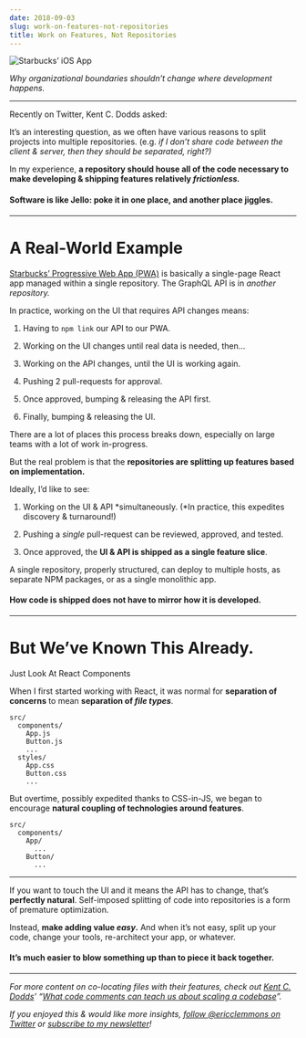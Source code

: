 ```yaml
---
date: 2018-09-03
slug: work-on-features-not-repositories
title: Work on Features, Not Repositories
---
```


![Starbucks’ iOS App](https://cdn-images-1.medium.com/max/4096/1*PIKb1SOxOp0Tlt1QWasIEA.jpeg)

_Why organizational boundaries shouldn’t change where development happens._

---

Recently on Twitter, Kent C. Dodds asked:

<Tweet tweetLink="kentcdodds/status/1036022955849838592" />

It’s an interesting question, as we often have various reasons to split projects into multiple repositories. (e.g. _if I don’t share code between the client & server, then they should be separated, right?)_

In my experience, **a repository should house all of the code necessary to make developing & shipping features relatively _frictionless._**

#### Software is like Jello: poke it in one place, and another place jiggles.

---

# A Real-World Example

[Starbucks’ Progressive Web App (PWA)](https://app.starbucks.com/) is basically a single-page React app managed within a single repository. The GraphQL API is in *another *repository*.*

In practice, working on the UI that requires API changes means:

1. Having to `npm link` our API to our PWA.

1. Working on the UI changes until real data is needed, then…

1. Working on the API changes, until the UI is working again.

1. Pushing 2 pull-requests for approval.

1. Once approved, bumping & releasing the API first.

1. Finally, bumping & releasing the UI.

There are a lot of places this process breaks down, especially on large teams with a lot of work in-progress.

But the real problem is that the **repositories are splitting up features based on implementation.**

Ideally, I’d like to see:

1. Working on the UI & API *simultaneously.
   (*In practice, this expedites discovery & turnaround!)

1. Pushing a _single_ pull-request can be reviewed, approved, and tested.

1. Once approved, the **UI & API is shipped as a single feature slice**.

A single repository, properly structured, can deploy to multiple hosts, as separate NPM packages, or as a single monolithic app.

#### **How code is shipped does not have to mirror how it is developed.**

---

# But We’ve Known This Already.

Just Look At React Components

When I first started working with React, it was normal for **separation of concerns** to mean **separation of _file types_**.

```
src/
  components/
    App.js
    Button.js
    ...
  styles/
    App.css
    Button.css
    ...
```

But overtime, possibly expedited thanks to CSS-in-JS, we began to encourage **natural coupling of technologies around features**.

```
src/
  components/
    App/
      ...
    Button/
      ...
```

---

If you want to touch the UI and it means the API has to change, that’s **perfectly natural**. Self-imposed splitting of code into repositories is a form of premature optimization.

Instead, **make adding value _easy_.** And when it’s not easy, split up your code, change your tools, re-architect your app, or whatever.

#### It’s much easier to blow something up than to piece it back together.

---

_For more content on co-locating files with their features, check out [Kent C. Dodds](https://medium.com/u/db72389e89d8)’ “[What code comments can teach us about scaling a codebase](https://blog.kentcdodds.com/what-code-comments-can-teach-us-about-scaling-a-codebase-90bbfad8d70d)”._

_If you enjoyed this & would like more insights, [follow @ericclemmons on Twitter](https://twitter.com/ericclemmons) or [subscribe to my newsletter](https://tinyletter.com/ericclemmons)!_
